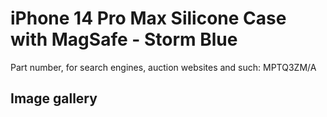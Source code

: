 
# iPhone 14 Pro Max Silicone Case with MagSafe - Storm Blue

Part number, for search engines, auction websites and such: MPTQ3ZM/A

## Image gallery

<div style={{ width: '100%', maxWidth: '768px' }}>
<GalleryComponent
    images={[
      {
        original: "/everysource/MPTQ3.webp",
        thumbnail: "/everypreview/MPTQ3.webp",
      },
      {
        original: "/everysource/MPTQ3_AV1.webp",
        thumbnail: "/everypreview/MPTQ3_AV1.webp",
      },
      {
        original: "/everysource/MPTQ3_AV2.webp",
        thumbnail: "/everypreview/MPTQ3_AV2.webp",
      },
      {
        original: "/everysource/MPTQ3_AV3.webp",
        thumbnail: "/everypreview/MPTQ3_AV3.webp",
      }
    ]}
  />
</div>
